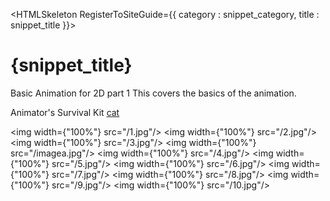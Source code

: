 


<HTMLSkeleton RegisterToSiteGuide={{ category : snippet_category, title : snippet_title }}>

<H1>{snippet_title}</H1>

Basic Animation for 2D part 1
This covers the basics of the animation. 

Animator's Survival Kit [cat](https://ia800600.us.archive.org/23/items/animatorssurvivalkitdvds/the%20animators%20survival%20kit/Richard%20Williams%20-%20The%20Animator%27s%20Survival%20Kit-Faber%20%26%20Faber%20%282002%29.pdf)

<img width={"100%"} src="/1.jpg"/>
<img width={"100%"} src="/2.jpg"/>
<img width={"100%"} src="/3.jpg"/>
<img width={"100%"} src="/imagea.jpg"/>
<img width={"100%"} src="/4.jpg"/>
<img width={"100%"} src="/5.jpg"/>
<img width={"100%"} src="/6.jpg"/>
<img width={"100%"} src="/7.jpg"/>
<img width={"100%"} src="/8.jpg"/>
<img width={"100%"} src="/9.jpg"/>
<img width={"100%"} src="/10.jpg"/>


</HTMLSkeleton>
